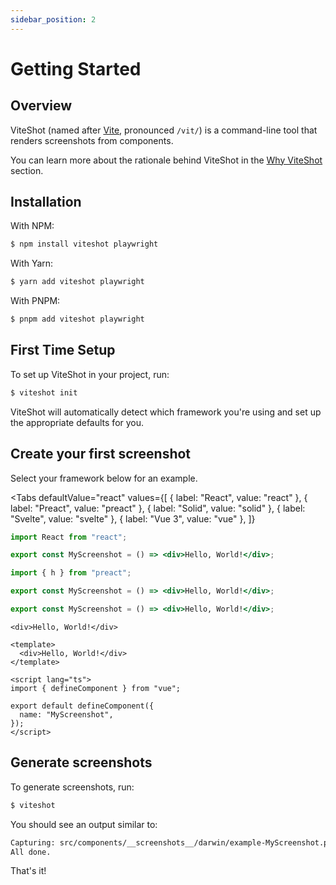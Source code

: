 ```yaml
---
sidebar_position: 2
---
```


# Getting Started

## Overview

ViteShot (named after [Vite](https://vitejs.dev), pronounced `/vit/`) is a command-line tool that renders screenshots from components.

You can learn more about the rationale behind ViteShot in the [Why ViteShot](/docs/why) section.

## Installation

With NPM:

```sh
$ npm install viteshot playwright
```

With Yarn:

```sh
$ yarn add viteshot playwright
```

With PNPM:

```sh
$ pnpm add viteshot playwright
```

## First Time Setup

To set up ViteShot in your project, run:

```sh
$ viteshot init
```

ViteShot will automatically detect which framework you're using and set up the appropriate defaults for you.

## Create your first screenshot

Select your framework below for an example.


<Tabs
  defaultValue="react"
  values={[
    { label: "React", value: "react" },
    { label: "Preact", value: "preact" },
    { label: "Solid", value: "solid" },
    { label: "Svelte", value: "svelte" },
    { label: "Vue 3", value: "vue" },
  ]}
>
  <TabItem value="react">

```jsx title="/src/components/example.screenshot.jsx"
import React from "react";

export const MyScreenshot = () => <div>Hello, World!</div>;
```

  </TabItem>
  <TabItem value="preact">

```jsx title="/src/components/example.screenshot.jsx"
import { h } from "preact";

export const MyScreenshot = () => <div>Hello, World!</div>;
```

  </TabItem>
  <TabItem value="solid">

```jsx title="/src/components/example.screenshot.jsx"
export const MyScreenshot = () => <div>Hello, World!</div>;
```

  </TabItem>
  <TabItem value="svelte">

```svelte title="/src/components/example.screenshot.svelte"
<div>Hello, World!</div>
```

  </TabItem>
  <TabItem value="vue">

```vue title="/src/components/example.screenshot.vue"
<template>
  <div>Hello, World!</div>
</template>

<script lang="ts">
import { defineComponent } from "vue";

export default defineComponent({
  name: "MyScreenshot",
});
</script>
```

  </TabItem>
</Tabs>

## Generate screenshots

To generate screenshots, run:

```sh
$ viteshot
```

You should see an output similar to:

```txt
Capturing: src/components/__screenshots__/darwin/example-MyScreenshot.png
All done.
```

That's it!
